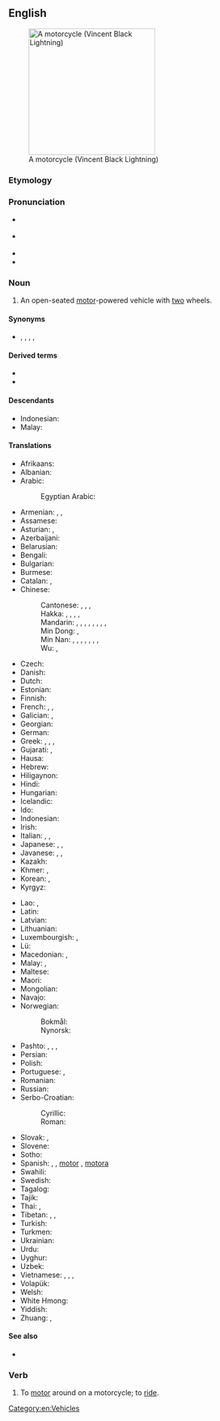 ==English==
{{wikipedia}}
[[Image:VINCENT_Black_Lightning.jpg|thumb|right|250px|A motorcycle (Vincent Black Lightning)]]

===Etymology===
{{compound|en|motor|cycle}}

===Pronunciation===
* {{a|RP}} {{IPA|/ˈməʊtəˌsaikəl/|lang=en}}
* {{a|GA}} {{IPA|/ˈmoʊtɚˌsaɪkəl/|[ˈmoʊɾɚˌsaɪkl̩]|lang=en}}
* {{rhymes|oʊtəɹˌsaɪkəl|lang=en}}
* {{hyphenation|mo|tor|cy|cle|lang=en}}

===Noun===
{{en-noun}}

# An open-seated [[motor]]-powered vehicle with [[two]] wheels.

====Synonyms====
* {{sense|motor-powered vehicle}} {{l|en|bike}}, {{l|en|chopper}}, {{l|en|cycle}}, {{l|en|moped}}, {{l|en|motorbike}}

====Derived terms====
* {{l|en|motorcyclist}}
* {{l|en|motorcycling}}

====Descendants====
* Indonesian: {{l|id|motosikal}}
* Malay: {{l|ms|motosikal}}

====Translations====
{{trans-top|open-seated motor-powered vehicle with two wheels}}
* Afrikaans: {{t|af|motorfiets}}
* Albanian: {{t+|sq|motoçikletë|f}}
* Arabic: {{t|ar|مُوتُوسِيكِل|m|tr=mōtōsīkil}}
*: Egyptian Arabic: {{t|arz|متوسكل|m|tr=mutusekl|sc=Arab}}
* Armenian: {{t+|hy|մոտոցիկլետ}}, {{t+|hy|մոտոցիկլ}}, {{qualifier|colloquial}} {{t+|hy|մոտո}}
* Assamese: {{t|as|মটৰ চাইকেল}}
* Asturian: {{t|ast|motocicleta|f}}, {{t|ast|moto|f}}
* Azerbaijani: {{t|az|motosiklet}}
* Belarusian: {{t|be|матацы́кл|m|sc=Cyrl}}
* Bengali: {{t|bn|মোটরসাইকেল|tr=moṭôrsaikel|sc=Beng}}
* Bulgarian: {{t+|bg|мотоцикле́т|m|sc=Cyrl}}
* Burmese: {{t+|my|မော်တော်ဆိုင်ကယ်|sc=Mymr}}
* Catalan: {{t+|ca|motocicleta|f}}, {{t+|ca|moto|f}}
* Chinese:
*: Cantonese: {{t|yue|電單車|sc=Hani}}, {{t|yue|电单车|tr=din6 daan1 ce1|sc=Hani}}, {{t|yue|摩托車|sc=Hani}}, {{t|yue|摩托车|tr=mo1 tok3 ce1|sc=Hani}}
*: Hakka: {{t|hak|奧多拜|sc=Hani}}, {{t|hak|奥多拜|tr=ò-to-pái|sc=Hani}}, {{t|hak|機車|sc=Hani}}, {{t|hak|机车|tr=kî-chhâ|sc=Hani}}, {{t|hak|引擎|tr=ên-chín|sc=Hani}}
*: Mandarin: {{t+|cmn|摩托車|sc=Hani}}, {{t+|cmn|摩托车|tr=mótuōchē|sc=Hani}}, {{t+|cmn|機車|sc=Hani}}, {{t+|cmn|机车|tr=jīchē|sc=Hani}} {{qualifier|Taiwan}}, {{t+|cmn|摩托|tr=mótuō|sc=Hani}}, {{t|cmn|機器腳踏車|sc=Hani}}, {{t|cmn|机器脚踏车|tr=jīqì jiǎotàchē|sc=Hani}} {{qualifier|Taiwan}}, {{t|cmn|電單車|sc=Hani}}, {{t|cmn|电单车|tr=diàndānchē|sc=Hani}}
*: Min Dong: {{t|cdo|摩托車}}, {{t|cdo|摩托车|tr=mò̤-táuk-chiă}}
*: Min Nan: {{t|nan|撲撲車|sc=Hani}}, {{t|nan|扑扑车|tr=phok-phok-chhia|sc=Hani}}, {{t|nan|o͘-tó͘-bái|sc=Latn}}, {{t+|nan|機車|sc=Hani}}, {{t|nan|机车|tr=ki-chhia|sc=Hani}}, {{t|nan|引擎|tr=iân-jín|sc=Hani}}, {{t|nan|機器跤踏車|sc=Hani}}, {{t|nan|机器跤踏车|tr=ki-khì kha-ta̍h-chhia|sc=Hani}}
*: Wu: {{t|wuu|摩托車}}, {{t|wuu|摩托车|tr=mo thoq tsho}}
* Czech: {{t+|cs|motocykl|m}}
* Danish: {{t+|da|motorcykel|c}}
* Dutch: {{t+|nl|motorfiets|f}}
* Estonian: {{t|et|mootorratas}}
* Finnish: {{t+|fi|moottoripyörä}}
* French: {{t+|fr|moto|f}}, {{t+|fr|motocyclette|f}}, {{t+|fr|motocycle|m}}
* Galician: {{t|gl|motocicleta|f}}, {{t|gl|moto|f}}
* Georgian: {{t|ka|მოტოციკლი}}
* German: {{t+|de|Motorrad|n}}
* Greek: {{t+|el|μηχανή|f}}, {{t+|el|δίκυκλο|n}}, {{t+|el|μοτοσικλέτα|f}}, {{t+|el|μοτοσυκλέτα}}
* Gujarati: {{t|gu|મોટરસાયકલ|sc=Gujr}}, {{t|gu|બાઈક}} {{qualifier|formally}}
* Hausa: {{t|ha|babur}}
* Hebrew: {{t+|he|אוֹפַנּוֹעַ|m|tr=ofanóa}}
* Hiligaynon: {{t|hil|motorsiklo}}
* Hindi: {{t|hi|मोटरसाइकल|f|sc=Deva}}
* Hungarian: {{t+|hu|motorkerékpár}}
* Icelandic: {{t+|is|mótorhjól|n}}
* Ido: {{t+|io|motorobiciklo}}
* Indonesian: {{t+|id|sepeda motor}}
* Irish: {{t+|ga|gluaisrothar|m}}
* Italian: {{t+|it|motocicletta|f}}, {{t+|it|moto|f}}, {{t+|it|motociclo|m}}
* Japanese: {{t+|ja|オートバイ|tr=ōtobai}}, {{t|ja|バイク|tr=baiku}}, {{t+|ja|単車|tr=tansha}}
* Javanese: {{t|jv|montor}}, {{t|jv|motor}}, {{t|jv|dogos}} {{qualifier|Yogyakarta slang}}
* Kazakh: {{t+|kk|мотоцикл|sc=Cyrl}}
* Khmer: {{t|km|ទោចក្រយានយន្ត}}, {{t|km|ម៉ូតូ}}
* Korean: {{t+|ko|오토바이}}, {{t|ko|모터사이클}}
* Kyrgyz: {{t+|ky|мотоцикл|sc=Cyrl}}
{{trans-mid}}
* Lao: {{t+|lo|ລົດຈັກ}}, {{t|lo|ຣົຖຈັກ}}
* Latin: {{t|la|autobirota|f}}
* Latvian: {{t|lv|motocikls|m}}
* Lithuanian: {{t|lt|motociklas|m}}
* Luxembourgish: {{t|lb|Moto|f}}, {{t|lb|Motorrad|n}}
* Lü: {{t|khb|ᦷᦙᧉᦷᦒᧉ|sc=Talu}}
* Macedonian: {{t|mk|мотоци́кл|m}}, {{t|mk|мо́тор|m}}
* Malay: {{t|ms|sepeda motor}}, {{t|ms|motosikal}}
* Maltese: {{t|mt|mutur|m}}
* Maori: {{t|mi|motopaika}}
* Mongolian: {{t+|mn|мотоцикл|sc=Cyrl}}
* Navajo: {{t|nv|dziʼizítsoh}}
* Norwegian:
*: Bokmål: {{t|nb|motorsykkel|m}}
*: Nynorsk: {{t|nn|motorsykkel|m}}
* Pashto: {{t|ps|موټرسايکل|m|tr=moṭarsāykél}}, {{t|ps|موټرګاټ|m|tr=moṭargãṭ}}, {{t|ps|ټپټپ|m|tr=ṭápṭáp}}, {{t|ps|ټپټپی|m|tr=ṭapṭapáy}}
* Persian: {{t+|fa|موتورسیکلت|tr=motorsiklet}}
* Polish: {{t+|pl|motocykl}}
* Portuguese: {{t+|pt|motocicleta|f}}, {{t+|pt|moto|f}}
* Romanian: {{t+|ro|motocicletă|f}}
* Russian: {{t+|ru|мотоци́кл|m}}
* Serbo-Croatian:
*: Cyrillic: {{t|sh|мотоцикл|m}}
*: Roman: {{t+|sh|motocikl|m}}
* Slovak: {{t|sk|motorka|f}}, {{t|sk|motocykel|m}}
* Slovene: {{t|sl|motocikel|m}}
* Sotho: {{t|st|sethuthuthu}}
* Spanish: {{t+|es|motocicleta|f}} {{qualifier|formal}}, {{t+|es|moto|f}}, [[motor]] {{g|m}} {{qualifier|Dominican Republic|colloquial}}, [[motora]] {{g|f}} {{qualifier|Puerto Rico|colloquial}}
* Swahili: {{t|sw|pikipiki}}
* Swedish: {{t+|sv|motorcykel|c}}
* Tagalog: {{t|tl|motorsiklo}}
* Tajik: {{t|tg|мотосикл|sc=Cyrl}}
* Thai: {{t|th|จักรยานยนต์}}, {{t|th|มอเตอร์ไซค์}}
* Tibetan: {{t|bo|སྦག་སྦག}}, {{t|bo|མོ་ཐོ}}, {{t|bo|མོ་ཐོ་ཁྲེ}}
* Turkish: {{t+|tr|motosiklet}}
* Turkmen: {{t|tk|motosikl}}
* Ukrainian: {{t|uk|мотоци́кл|m|sc=Cyrl}}
* Urdu: {{t|ur|موٹرسائیکل|f|tr=moṭarsāikal|sc=ur-Arab}}
* Uyghur: {{t|ug|موتسىكلىت}}
* Uzbek: {{t+|uz|mototsikl}}
* Vietnamese: {{t|vi|xe mô tô}}, {{t+|vi|mô tô}}, {{t+|vi|xe máy}}, {{t+|vi|xe gắn máy}}
* Volapük: {{t|vo|motorasaikul}}
* Welsh: {{t|cy|beic modur|m}}
* White Hmong: {{t-needed|mww}}
* Yiddish: {{t|yi|מאָטאָציקל|m}}
* Zhuang: {{t|za|mohdozceh}}, {{t|za|mozdozceh}}
{{trans-bottom}}

====See also====
* {{l|en|scooter}}

===Verb===
{{en-verb|motorcycl}}

# To [[motor]] around on a motorcycle; to [[ride]].

[[Category:en:Vehicles]]